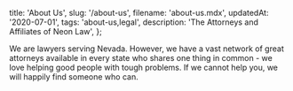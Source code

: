   title: 'About Us',
  slug: '/about-us',
  filename: 'about-us.mdx',
  updatedAt: '2020-07-01',
  tags: 'about-us,legal',
  description: 'The Attorneys and Affiliates of Neon Law',
};

We are lawyers serving Nevada. However, we have a vast network of great
attorneys available in every state who shares one thing in common - we love
helping good people with tough problems. If we cannot help you, we will happily
find someone who can.
